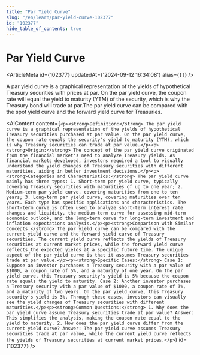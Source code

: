 ```yaml
---
title: "Par Yield Curve"
slug: "/en/learn/par-yield-curve-102377"
id: "102377"
hide_table_of_contents: true
---
```



# Par Yield Curve

<ArticleMeta id={102377} updatedAt={'2024-09-12 16:34:08'} alias={`[]`} />
<div className='border-solid border-b border-t-0 my-4 border-[var(--ifm-color-gray-300)]' />

A par yield curve is a graphical representation of the yields of hypothetical Treasury securities with prices at par. On the par yield curve, the coupon rate will equal the yield to maturity (YTM) of the security, which is why the Treasury bond will trade at par.The par yield curve can be compared with the spot yield curve and the forward yield curve for Treasuries.

<AIContent content={`<p><strong>Definition:</strong> The par yield curve is a graphical representation of the yields of hypothetical Treasury securities purchased at par value. On the par yield curve, the coupon rate equals the security's yield to maturity (YTM), which is why Treasury securities can trade at par value.</p><p><strong>Origin:</strong> The concept of the par yield curve originated from the financial market's need to analyze Treasury yields. As financial markets developed, investors required a tool to visually understand the yield changes of Treasury securities with different maturities, aiding in better investment decisions.</p><p><strong>Categories and Characteristics:</strong> The par yield curve mainly has three types: 1. Short-term par yield curve, typically covering Treasury securities with maturities of up to one year; 2. Medium-term par yield curve, covering maturities from one to ten years; 3. Long-term par yield curve, covering maturities over ten years. Each type has specific applications and characteristics. The short-term curve is often used to analyze short-term interest rate changes and liquidity, the medium-term curve for assessing mid-term economic outlook, and the long-term curve for long-term investment and inflation expectations analysis.</p><p><strong>Comparison with Similar Concepts:</strong> The par yield curve can be compared with the current yield curve and the forward yield curve of Treasury securities. The current yield curve reflects the yields of Treasury securities at current market prices, while the forward yield curve reflects the expected yields at a specific future time. The unique aspect of the par yield curve is that it assumes Treasury securities trade at par value.</p><p><strong>Specific Cases:</strong> Case 1: Suppose an investor purchases a Treasury security with a par value of $1000, a coupon rate of 5%, and a maturity of one year. On the par yield curve, this Treasury security's yield is 5% because the coupon rate equals the yield to maturity. Case 2: Another investor purchases a Treasury security with a par value of $1000, a coupon rate of 3%, and a maturity of two years. On the par yield curve, this Treasury security's yield is 3%. Through these cases, investors can visually see the yield changes of Treasury securities with different maturities.</p><p><strong>Common Questions:</strong> 1. Why does the par yield curve assume Treasury securities trade at par value? Answer: This simplifies the analysis, making the coupon rate equal to the yield to maturity. 2. How does the par yield curve differ from the current yield curve? Answer: The par yield curve assumes Treasury securities trade at par value, while the current yield curve reflects the yields of Treasury securities at current market prices.</p>`} id={102377} />
